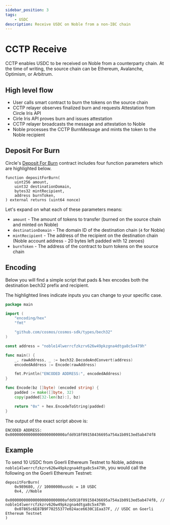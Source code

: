 ```yaml
---
sidebar_position: 3
tags: 
    - USDC
description: Receive USDC on Noble from a non-IBC chain
---
```

# CCTP Receive

CCTP enables USDC to be received on Noble from a counterparty chain. At the time of writing, the source chain can be Ethereum, Avalanche, Optimism, or Arbitrum.

## High level flow

- User calls smart contract to burn the tokens on the source chain
- CCTP relayer observes finalized burn and requests Attestation from Circle Iris API
- Cirle Iris API proves burn and issues attestation
- CCTP relayer broadcasts the message and attestation to Noble
- Noble processes the CCTP BurnMessage and mints the token to the Noble recipient

## Deposit For Burn

Circle's [Deposit For Burn][Original Deposit For Burn] contract includes four function parameters which are highlighted below.

```solidity
function depositForBurn(
    uint256 amount,
	uint32 destinationDomain,
    bytes32 mintRecipient,
    address burnToken,
) external returns (uint64 nonce)
```

Let's expand on what each of these parameters means:

- `amount` - The amount of tokens to transfer (burned on the source chain and minted on Noble)
- `destinationDomain` - The domain ID of the destination chain (`4` for Noble)
- `mintRecipient` - The address of the recipient on the destination chain (Noble account address - 20 bytes left padded with 12 zeroes)
- `burnToken` - The address of the contract to burn tokens on the source chain

## Encoding

Below you will find a simple script that pads & hex encodes both the destination bech32 prefix and recipient.

The highlighted lines indicate inputs you can change to your specific case.

```go
package main

import (
	"encoding/hex"
	"fmt"

	"github.com/cosmos/cosmos-sdk/types/bech32"
)

const address = "noble14lwerrcfzkzrv626w49pkzgna4dtga8c5x479h"

func main() {
	_, rawAddress, _ := bech32.DecodeAndConvert(address)
	encodedAddress := Encode(rawAddress)

	fmt.Println("ENCODED ADDRESS:", encodedAddress)
}

func Encode(bz []byte) (encoded string) {
	padded := make([]byte, 32)
	copy(padded[32-len(bz):], bz)

	return "0x" + hex.EncodeToString(padded)
}
```

The output of the exact script above is:

```
ENCODED ADDRESS: 0x000000000000000000000000afdd918f09158436695a754a1b0913ed5ab474f8
```

## Example

To send 10 USDC from Goerli Ethereum Testnet to Noble, address `noble14lwerrcfzkzrv626w49pkzgna4dtga8c5x479h`, you would call the following on the Goerli Ethereum Testnet:

```solidity
depositForBurn(
	0x989680, // 10000000uusdc = 10 USDC
	0x4, //Noble
	0x000000000000000000000000afdd918f09158436695a754a1b0913ed5ab474f8, // noble14lwerrcfzkzrv626w49pkzgna4dtga8c5x479h
	0x07865c6E87B9F70255377e024ace6630C1Eaa37F, // USDC on Goerli Ethereum Testnet
)
```

[Original Deposit For Burn]: https://github.com/circlefin/evm-cctp-contracts/blob/1ddc5057e2a686194d481d04239387cf095ec760/src/TokenMessenger.sol#L169-L174
